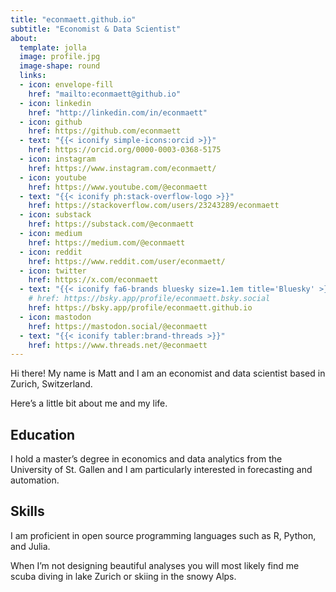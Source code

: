 ```yaml
---
title: "econmaett.github.io"
subtitle: "Economist & Data Scientist"
about:
  template: jolla
  image: profile.jpg
  image-shape: round
  links: 
  - icon: envelope-fill
    href: "mailto:econmaett@github.io"
  - icon: linkedin
    href: "http://linkedin.com/in/econmaett"
  - icon: github
    href: https://github.com/econmaett
  - text: "{{< iconify simple-icons:orcid >}}"
    href: https://orcid.org/0000-0003-0368-5175
  - icon: instagram
    href: https://www.instagram.com/econmaett/
  - icon: youtube
    href: https://www.youtube.com/@econmaett
  - text: "{{< iconify ph:stack-overflow-logo >}}"
    href: https://stackoverflow.com/users/23243289/econmaett
  - icon: substack
    href: https://substack.com/@econmaett
  - icon: medium
    href: https://medium.com/@econmaett
  - icon: reddit
    href: https://www.reddit.com/user/econmaett/
  - icon: twitter
    href: https://x.com/econmaett
  - text: "{{< iconify fa6-brands bluesky size=1.1em title='Bluesky' >}}"
    # href: https://bsky.app/profile/econmaett.bsky.social
    href: https://bsky.app/profile/econmaett.github.io
  - icon: mastodon
    href: https://mastodon.social/@econmaett
  - text: "{{< iconify tabler:brand-threads >}}"
    href: https://www.threads.net/@econmaett
---
```


Hi there! My name is Matt and I am an economist and data scientist based in Zurich, Switzerland. 

Here's a little bit about me and my life.

## Education

I hold a master's degree in economics and data analytics from the University of St. Gallen and I am particularly interested in forecasting and automation.

## Skills

I am proficient in open source programming languages such as R, Python, and Julia.

When I'm not designing beautiful analyses you will most likely find me scuba diving in lake Zurich or skiing in the snowy Alps.
